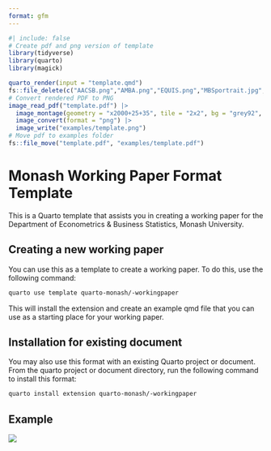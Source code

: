 ```yaml
---
format: gfm
---
```


<!-- README.md is generated from README.qmd. Please edit that file -->

```r
#| include: false
# Create pdf and png version of template
library(tidyverse)
library(quarto)
library(magick)

quarto_render(input = "template.qmd")
fs::file_delete(c("AACSB.png","AMBA.png","EQUIS.png","MBSportrait.jpg","monash2.png"))
# Convert rendered PDF to PNG
image_read_pdf("template.pdf") |>
  image_montage(geometry = "x2000+25+35", tile = "2x2", bg = "grey92", shadow = TRUE) |>
  image_convert(format = "png") |>
  image_write("examples/template.png")
# Move pdf to examples folder
fs::file_move("template.pdf", "examples/template.pdf")
```

# Monash Working Paper Format Template

This is a Quarto template that assists you in creating a working paper for the Department of Econometrics & Business Statistics, Monash University.

## Creating a new working paper

You can use this as a template to create a working paper.
To do this, use the following command:

```bash
quarto use template quarto-monash/-workingpaper
```

This will install the extension and create an example qmd file that you can use as a starting place for your working paper.

## Installation for existing document

You may also use this format with an existing Quarto project or document.
From the quarto project or document directory, run the following command to install this format:

```bash
quarto install extension quarto-monash/-workingpaper
```

## Example

[![](examples/template.png)](examples/template.pdf)

